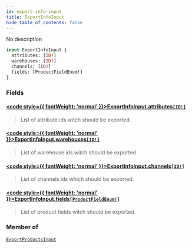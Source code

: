 ```yaml
---
id: export-info-input
title: ExportInfoInput
hide_table_of_contents: false
---
```








No description

```graphql
input ExportInfoInput {
  attributes: [ID!]
  warehouses: [ID!]
  channels: [ID!]
  fields: [ProductFieldEnum!]
}
```


### Fields

#### [<code style={{ fontWeight: 'normal' }}>ExportInfoInput.<b>attributes</b></code>](#)<Bullet />[`[ID!]`](../../../developer/api-reference/scalars/id) <Badge class="secondary" text="list"/> <Badge class="secondary" text="scalar"/>
> List of attribute ids witch should be exported.
> 

#### [<code style={{ fontWeight: 'normal' }}>ExportInfoInput.<b>warehouses</b></code>](#)<Bullet />[`[ID!]`](../../../developer/api-reference/scalars/id) <Badge class="secondary" text="list"/> <Badge class="secondary" text="scalar"/>
> List of warehouse ids witch should be exported.
> 

#### [<code style={{ fontWeight: 'normal' }}>ExportInfoInput.<b>channels</b></code>](#)<Bullet />[`[ID!]`](../../../developer/api-reference/scalars/id) <Badge class="secondary" text="list"/> <Badge class="secondary" text="scalar"/>
> List of channels ids which should be exported.
> 

#### [<code style={{ fontWeight: 'normal' }}>ExportInfoInput.<b>fields</b></code>](#)<Bullet />[`[ProductFieldEnum!]`](../../../developer/api-reference/enums/product-field-enum) <Badge class="secondary" text="list"/> <Badge class="secondary" text="enum"/>
> List of product fields witch should be exported.
> 



### Member of

[`ExportProductsInput`](../../../developer/api-reference/inputs/export-products-input)  <Badge class="secondary" text="input"/>



